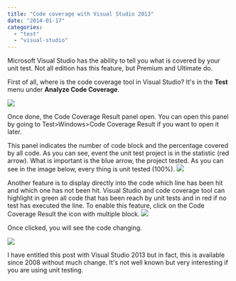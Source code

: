 ```yaml
---
title: "Code coverage with Visual Studio 2013"
date: "2014-01-17"
categories: 
  - "test"
  - "visual-studio"
---
```


Microsoft Visual Studio has the ability to tell you what is covered by your unit test. Not all edition has this feature, but Premium and Ultimate do.

First of all, where is the code coverage tool in Visual Studio? It's in the **Test** menu under **Analyze Code Coverage**.

![](images/TestCoverageMenu-400x204.png)

Once done, the Code Coverage Result panel open. You can open this panel by going to Test>Windows>Code Coverage Result if you want to open it later.

This panel indicates the number of code block and the percentage covered by all code. As you can see, event the unit test project is in the statistic (red arrow). What is important is the blue arrow, the project tested. As you can see in the image below, every thing is unit tested (100%). ![](images/CodeCoverageResult-400x138.png)

Another feature is to display directly into the code which line has been hit and which one has not been hit. Visual Studio and code coverage tool can highlight in green all code that has been reach by unit tests and in red if no test has executed the line. To enable this feature, click on the Code Coverage Result the icon with multiple block. ![](images/CodeCoverageButtonForHighlight-400x100.png)

Once clicked, you will see the code changing.

![](images/CodeCoverageHighlight.png)

I have entitled this post with Visual Studio 2013 but in fact, this is available since 2008 without much change. It's not well known but very interesting if you are using unit testing.
